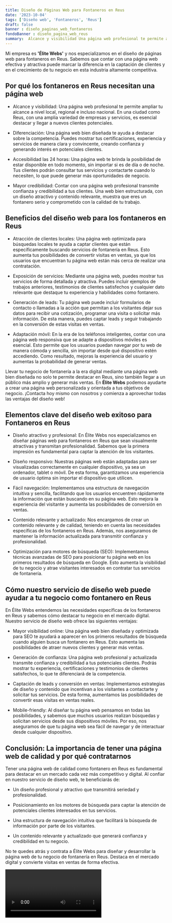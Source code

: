 ```yaml
---
title: Diseño de Páginas Web para Fontaneros en Reus
date: '2023-10-04'
tags: ['Diseño web', 'Fontaneros', 'Reus']
draft: false
banner : diseño_paginas_web_fontaneros
fondoBanner : diseño_pagina_web_reus
summary:  Alcance y visibilidad Una página web profesional te permite ampliar tu alcance a nivel local, regional e incluso nacional. En una ciudad como Reus, con una amplia variedad de empresas y servicios, es esencial destacar y llegar a nuevos clientes potenciales.
---
```


Mi empresa es **'Élite Webs'** y nos especializamos en el diseño de páginas web para fontaneros en Reus. Sabemos que contar con una página web efectiva y atractiva puede marcar la diferencia en la captación de clientes y en el crecimiento de tu negocio en esta industria altamente competitiva.

## Por qué los fontaneros en Reus necesitan una página web

- Alcance y visibilidad: Una página web profesional te permite ampliar tu alcance a nivel local, regional e incluso nacional. En una ciudad como Reus, con una amplia variedad de empresas y servicios, es esencial destacar y llegar a nuevos clientes potenciales.

- Diferenciación: Una página web bien diseñada te ayuda a destacar sobre la competencia. Puedes mostrar tus certificaciones, experiencia y servicios de manera clara y convincente, creando confianza y generando interés en potenciales clientes.

- Accesibilidad las 24 horas: Una página web te brinda la posibilidad de estar disponible en todo momento, sin importar si es de día o de noche. Tus clientes podrán consultar tus servicios y contactarte cuando lo necesiten, lo que puede generar más oportunidades de negocio.

- Mayor credibilidad: Contar con una página web profesional transmite confianza y credibilidad a tus clientes. Una web bien estructurada, con un diseño atractivo y contenido relevante, muestra que eres un fontanero serio y comprometido con la calidad de tu trabajo.

## Beneficios del diseño web para los fontaneros en Reus

- Atracción de clientes locales: Una página web optimizada para búsquedas locales te ayuda a captar clientes que están específicamente buscando servicios de fontanería en Reus. Esto aumenta tus posibilidades de convertir visitas en ventas, ya que los usuarios que encuentran tu página web están más cerca de realizar una contratación.

- Exposición de servicios: Mediante una página web, puedes mostrar tus servicios de forma detallada y atractiva. Puedes incluir ejemplos de trabajos anteriores, testimonios de clientes satisfechos y cualquier dato relevante que destaque tu experiencia y habilidades como fontanero.

- Generación de leads: Tu página web puede incluir formularios de contacto o llamadas a la acción que permitan a los visitantes dejar sus datos para recibir una cotización, programar una visita o solicitar más información. De esta manera, puedes captar leads y seguir trabajando en la conversión de estas visitas en ventas.

- Adaptación móvil: En la era de los teléfonos inteligentes, contar con una página web responsiva que se adapte a dispositivos móviles es esencial. Esto permite que los usuarios puedan navegar por tu web de manera cómoda y sencilla, sin importar desde qué dispositivo estén accediendo. Como resultado, mejoras la experiencia del usuario y aumentas la probabilidad de generar ventas.

Llevar tu negocio de fontanería a la era digital mediante una página web bien diseñada no solo te permite destacar en Reus, sino también llegar a un público más amplio y generar más ventas. En **Élite Webs** podemos ayudarte a crear una página web personalizada y orientada a tus objetivos de negocio. ¡Contacta hoy mismo con nosotros y comienza a aprovechar todas las ventajas del diseño web!

<GifSeo />

<Cta />

## Elementos clave del diseño web exitoso para Fontaneros en Reus

- Diseño atractivo y profesional: En Élite Webs nos especializamos en diseñar páginas web para fontaneros en Reus que sean visualmente atractivas y transmitan profesionalidad. Sabemos que la primera impresión es fundamental para captar la atención de los visitantes.

- Diseño responsivo: Nuestras páginas web están adaptadas para ser visualizadas correctamente en cualquier dispositivo, ya sea un ordenador, tablet o móvil. De esta forma, garantizamos una experiencia de usuario óptima sin importar el dispositivo que utilicen.

- Fácil navegación: Implementamos una estructura de navegación intuitiva y sencilla, facilitando que los usuarios encuentren rápidamente la información que están buscando en su página web. Esto mejora la experiencia del visitante y aumenta las posibilidades de conversión en ventas.

- Contenido relevante y actualizado: Nos encargamos de crear un contenido relevante y de calidad, teniendo en cuenta las necesidades específicas de los fontaneros en Reus. Además, nos aseguramos de mantener la información actualizada para transmitir confianza y profesionalidad.

- Optimización para motores de búsqueda (SEO): Implementamos técnicas avanzadas de SEO para posicionar tu página web en los primeros resultados de búsqueda en Google. Esto aumenta la visibilidad de tu negocio y atrae visitantes interesados en contratar tus servicios de fontanería.

## Cómo nuestro servicio de diseño web puede ayudar a tu negocio como fontanero en Reus

En Élite Webs entendemos las necesidades específicas de los fontaneros en Reus y sabemos cómo destacar tu negocio en el mercado digital. Nuestro servicio de diseño web ofrece las siguientes ventajas:

- Mayor visibilidad online: Una página web bien diseñada y optimizada para SEO te ayudará a aparecer en los primeros resultados de búsqueda cuando alguien busca un fontanero en Reus. Esto aumenta las posibilidades de atraer nuevos clientes y generar más ventas.

- Generación de confianza: Una página web profesional y actualizada transmite confianza y credibilidad a tus potenciales clientes. Podrás mostrar tu experiencia, certificaciones y testimonios de clientes satisfechos, lo que te diferenciará de la competencia.

- Captación de leads y conversión en ventas: Implementamos estrategias de diseño y contenido que incentivan a los visitantes a contactarte y solicitar tus servicios. De esta forma, aumentamos las posibilidades de convertir esas visitas en ventas reales.

- Mobile-friendly: Al diseñar tu página web pensamos en todas las posibilidades, y sabemos que muchos usuarios realizan búsquedas y solicitan servicios desde sus dispositivos móviles. Por eso, nos aseguramos de que tu página web sea fácil de navegar y de interactuar desde cualquier dispositivo.

## Conclusión: La importancia de tener una página web de calidad y por qué contratarnos

Tener una página web de calidad como fontanero en Reus es fundamental para destacar en un mercado cada vez más competitivo y digital. Al confiar en nuestro servicio de diseño web, te beneficiarás de:

- Un diseño profesional y atractivo que transmitirá seriedad y profesionalidad.

- Posicionamiento en los motores de búsqueda para captar la atención de potenciales clientes interesados en tus servicios.

- Una estructura de navegación intuitiva que facilitará la búsqueda de información por parte de los visitantes.

- Un contenido relevante y actualizado que generará confianza y credibilidad en tu negocio.

No te quedes atrás y contrata a Élite Webs para diseñar y desarrollar la página web de tu negocio de fontanería en Reus. Destaca en el mercado digital y convierte visitas en ventas de forma efectiva.

<Video />

<CtaBot job='Fontaneros' city='Reus'/>

<Gmaps query='Reus+españa+maps' />
